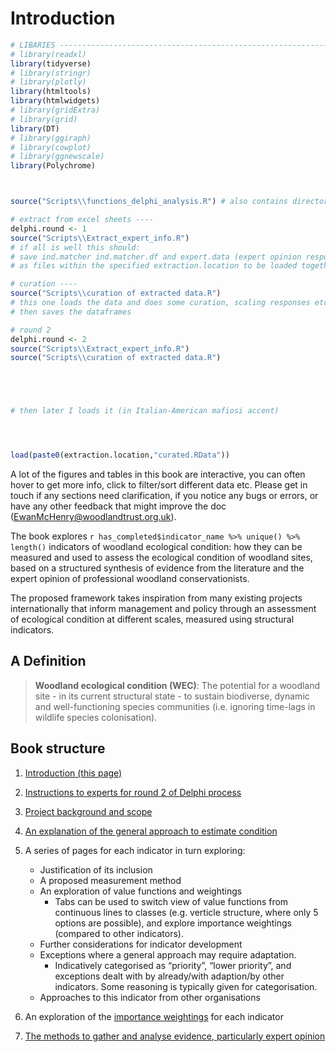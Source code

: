 # Introduction {.unnumbered}

```r

# LIBARIES ---------------------------------------------------------------
# library(readxl)
library(tidyverse)
# library(stringr)
# library(plotly)
library(htmltools)
library(htmlwidgets)
# library(gridExtra)
# library(grid)
library(DT)
# library(ggiraph)
# library(cowplot)
# library(ggnewscale)
library(Polychrome)



source("Scripts\\functions_delphi_analysis.R") # also contains directorys for forms etc


```

```r

# extract from excel sheets ----
delphi.round <- 1
source("Scripts\\Extract_expert_info.R")
# if all is well this should:
# save ind.matcher ind.matcher.df and expert.data (expert opinion responses from the Delphi forms) 
# as files within the specified extraction.location to be loaded together

# curation ----
source("Scripts\\curation of extracted data.R")
# this one loads the data and does some curation, scaling responses etc
# then saves the dataframes

# round 2 
delphi.round <- 2
source("Scripts\\Extract_expert_info.R")
source("Scripts\\curation of extracted data.R")





# then later I loads it (in Italian-American mafiosi accent)





```

```r
load(paste0(extraction.location,"curated.RData"))
```

A lot of the figures and tables in this book are interactive, you can often hover to get more info, click to filter/sort different data etc. Please get in touch if any sections need clarification, if you notice any bugs or errors, or have any other feedback that might improve the doc ([EwanMcHenry\@woodlandtrust.org.uk](mailto:EwanMchenry@woodlandtrust.org.uk)).

The book explores `r has_completed$indicator_name %>% unique() %>% length()` indicators of woodland ecological condition: how they can be measured and used to assess the ecological condition of woodland sites, based on a structured synthesis of evidence from the literature and the expert opinion of professional woodland conservationists.

The proposed framework takes inspiration from many existing projects internationally that inform management and policy through an assessment of ecological condition at different scales, measured using structural indicators.

## A Definition

> **Woodland ecological condition (WEC)**: The potential for a woodland site - in its current structural state - to sustain biodiverse, dynamic and well-functioning species communities (i.e. ignoring time-lags in wildlife species colonisation).

## Book structure

1.  [Introduction (this page)](index.qmd)

2.  [Instructions to experts for round 2 of Delphi process](002_delphi_r2_instructions.qmd)

3.  [Project background and scope](001_project%20background.qmd)

4.  [An explanation of the general approach to estimate condition](01_general%20approach.qmd)

5.  A series of pages for each indicator in turn exploring:

    -   Justification of its inclusion
    -   A proposed measurement method
    -   An exploration of value functions and weightings
        -   Tabs can be used to switch view of value functions from continuous lines to classes (e.g. verticle structure, where only 5 options are possible), and explore importance weightings (compared to other indicators).
    -   Further considerations for indicator development
    -   Exceptions where a general approach may require adaptation.
        -   Indicatively categorised as "priority", "lower priority", and exceptions dealt with by already/with adaption/by other indicators. Some reasoning is typically given for categorisation.
    -   Approaches to this indicator from other organisations

6.  An exploration of the [importance weightings](04_Importance%20weightings.qmd) for each indicator

7.  [The methods to gather and analyse evidence, particularly expert opinion](02_methods.qmd)
